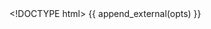 <!DOCTYPE html>
<html lang="en">
<head>
    <meta charset="utf-8">
    <title>{{ opts$params$title }}</title>
    {{ append_external(opts) }}
</head>

<body>
  <div id=small_multiples></div>
  
  <!-- see http://blog.sdqali.in/visualizations/datamyheart/presentation for original source-->
  
  <script>
        var series;
        var data = {{ get_data_as_json(opts) }};
  
  
        var parse = d3.time.format("%Y-%m-%d").parse;

        data.forEach(function(s) {
                s.date = parse(s.date);
                s.value = +s.value;
        })


        series = d3.nest()
               .key(function(d) {return d.indexname})
               .sortValues(function(a,b) {return a.date<b.date?-1:(a.date==b.date)?0:1})
               .entries(data);

        series.forEach(function (serie) {
                serie.max=d3.max(serie.values,function(d) {return +d.value});
                serie.min=d3.min(serie.values,function(d) {return +d.value});
        })

        series.max = d3.max(series,function(d) {return d.max});

        drawSmallMultiples(series,d3.select("#small_multiples"),series.max);
  
  function drawSmallMultiples(series,container,max) {
          series.forEach(function(serie) {
                  var smallContainer = container.append("div").attr("style","float:left")
                  smallContainer.append("div").append("p").attr("class","small_multiples_label").text(serie.key);
                  drawSmallLineChart([serie],smallContainer,max);
          })
  }
  
  
  
  function drawSmallLineChart(series, container,max) {
          var margin={left:40,right:20,top:0,bottom:20};
          var w = 200-margin.left-margin.right, h = 200-margin.top-margin.bottom;
  
          var color=d3.scale.category20();
  
          var vis=container.append("svg:svg")
                .attr("width",w+margin.left+margin.right)
                .attr("height",h+margin.top+margin.bottom)
                .append("svg:g").attr("transform","translate("+margin.left +","+margin.top+")");
  
          var x = d3.time.scale()
                      .domain([series[0].values[0].date,series[0].values[series[0].values.length-1].date])
                      .range([0,w]);
          var y = d3.scale.linear().domain([0,max]).range([h,0]);
          var line = d3.svg.line()
                   .x(function(d,i) {return x(d.date)})
                   .y(function(d) {return y(d.value)}).interpolate("linear");
  
          var dateFormatter = d3.time.format("%d/%m");
          var yAxis = d3.svg.axis().orient("left").ticks(5);
          var xAxis = d3.svg.axis().orient("bottom").ticks(5);
  
  
          vis.selectAll("g")
             .data(series)
                   .enter()
                   .append("svg:g")
                     .attr("class",function(d) {return d.key})
                           .append('svg:path')
                           .attr("d",function(d) {return line(d.values)})
                           .attr("stroke", function(d) {return color(d.key)})
                           .attr("stroke-width", "2.0")
                           .attr("fill","none");
  
          vis.append("g").attr("class","axis").call(yAxis.scale(y));
          vis.append("g").attr("transform","translate(0,"+h+")").attr("class","axis").call(xAxis.scale(x));

      }
      
  </script>

</body>
</html>